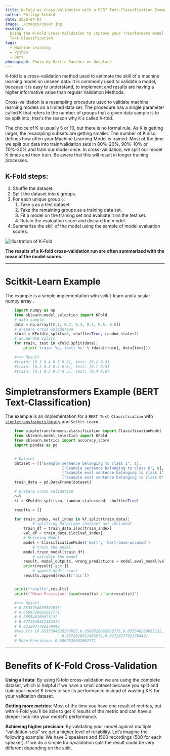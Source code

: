 ```yaml
---
title: K-Fold as Cross-Validation with a BERT Text-Classification Example
author: Philipp Schmid
date: 2020-04-07
image: ./images/cover.jpg
excerpt:
  Using the K-Fold Cross-Validation to improve your Transformers model validation by the example of BERT
  Text-Classification
tags:
  - Machine Learning
  - Python
  - Bert
photograph: Photo by Martin Sanchez on Unsplash
---
```


K-fold is a cross-validation method used to estimate the skill of a machine learning model on unseen data. It is
commonly used to validate a model, because it is easy to understand, to implement and results are having a higher
informative value than regular Validation Methods.

Cross-validation is a resampling procedure used to validate machine learning models on a limited data set. The procedure
has a single parameter called K that refers to the number of groups that a given data sample is to be split into, that's
the reason why it´s called K-fold.

The choice of K is usually 5 or 10, but there is no formal rule. As K is getting larger, the resampling subsets are
getting smaller. The number of K also defines how often your Machine Learning Model is trained. Most of the time we
split our data into train/validation sets in 80%-20%, 90%-10% or 70%-30% and train our model once. In cross-validation,
we split our model K times and then train. Be aware that this will result in longer training processes.

## K-Fold steps:

1. Shuffle the dataset.
2. Split the dataset into `K` groups.
3. For each unique group `g`:
   1. Take `g` as a test dataset.
   2. Take the remaining groups as a training data set.
   3. Fit a model on the training set and evaluate it on the test set.
   4. Retain the evaluation score and discard the model.
4. Summarize the skill of the model using the sample of model evaluation scores.

![Illustration of K-Fold](./images/k-fold.svg)

**The results of a K-fold cross-validation run are often summarized with the mean of the model scores.**

---

# Scitkit-Learn Example

The example is a simple implementation with scikit-learn and a scalar numpy array .

```python
    import numpy as np
    from sklearn.model_selection import KFold
    # data sample
    data = np.array([0.1, 0.2, 0.3, 0.4, 0.5, 0.6])
    # prepare cross validation
    kfold = KFold(n_splits=3, shuffle=True, random_state=1)
    # enumerate splits
    for train, test in kfold.split(data):
    	print('train: %s, test: %s' % (data[train], data[test]))

    #>>> Result
    #train: [0.1 0.4 0.5 0.6], test: [0.2 0.3]
    #train: [0.2 0.3 0.4 0.6], test: [0.1 0.5]
    #train: [0.1 0.2 0.3 0.5], test: [0.4 0.6]
```

# Simpletransformers Example (BERT Text-Classification)

The example is an implementation for a `BERT Text-Classification` with
[`simpletransformers` library](https://github.com/ThilinaRajapakse/simpletransformers) and `Scikit-Learn`.

```python
    from simpletransformers.classification import ClassificationModel
    from sklearn.model_selection import KFold
    from sklearn.metrics import accuracy_score
    import pandas as pd


    # Dataset
    dataset = [["Example sentence belonging to class 1", 1],
    					 ["Example sentence belonging to class 0", 0],
    					 ["Example eval sentence belonging to class 1", 1],
    					 ["Example eval sentence belonging to class 0", 0]]
    train_data = pd.DataFrame(dataset)

    # prepare cross validation
    n=5
    kf = KFold(n_splits=n, random_state=seed, shuffle=True)

    results = []

    for train_index, val_index in kf.split(train_data):
    		# splitting Dataframe (dataset not included)
        train_df = train_data.iloc[train_index]
        val_df = train_data.iloc[val_index]
        # Defining Model
        model = ClassificationModel('bert', 'bert-base-uncased')
    		# train the model
        model.train_model(train_df)
    		# validate the model
        result, model_outputs, wrong_predictions = model.eval_model(val_df, acc=accuracy_score)
        print(result['acc'])
    		# append model score
        results.append(result['acc'])


    print("results",results)
    print(f"Mean-Precision: {sum(results) / len(results)}")

    #>>> Result
    # 0.8535784635587655
    # 0.8509520682862771
    # 0.855548260013132
    # 0.8272010512483574
    # 0.8212877792378449
    #results [0.8535784635587655,0.8509520682862771,0.855548260013132,
    #					 0.8272010512483574,0.8212877792378449]
    # Mean-Precision: 0.8407520682862771
```

---

# Benefits of K-Fold Cross-Validation

**Using all data**: By using K-fold cross-validation we are using the complete dataset, which is helpful if we have a
small dataset because you split and train your model K times to see its performance instead of wasting X% for your
validation dataset.

**Getting more metrics**: Most of the time you have one result of metrics, but with K-Fold you´ll be able to get K
results of the metric and can have a deeper look into your model's performance.

**Achieving higher precision**: By validating your model against multiple “validation-sets” we get a higher level of
reliability. Let’s imagine the following example: We have 3 speakers and 1500 recordings (500 for each speaker). If we
do a simple train/validation split the result could be very different depending on the split.

